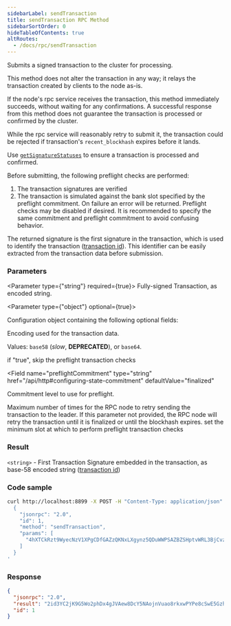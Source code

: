 ```yaml
---
sidebarLabel: sendTransaction
title: sendTransaction RPC Method
sidebarSortOrder: 0
hideTableOfContents: true
altRoutes:
  - /docs/rpc/sendTransaction
---
```


Submits a signed transaction to the cluster for processing.

This method does not alter the transaction in any way; it relays the transaction
created by clients to the node as-is.

If the node's rpc service receives the transaction, this method immediately
succeeds, without waiting for any confirmations. A successful response from this
method does not guarantee the transaction is processed or confirmed by the
cluster.

While the rpc service will reasonably retry to submit it, the transaction could
be rejected if transaction's `recent_blockhash` expires before it lands.

Use [`getSignatureStatuses`](#getsignaturestatuses) to ensure a transaction is
processed and confirmed.

Before submitting, the following preflight checks are performed:

1. The transaction signatures are verified
2. The transaction is simulated against the bank slot specified by the preflight
   commitment. On failure an error will be returned. Preflight checks may be
   disabled if desired. It is recommended to specify the same commitment and
   preflight commitment to avoid confusing behavior.

The returned signature is the first signature in the transaction, which is used
to identify the transaction
([transaction id](https://solana.com/docs/terminology#transaction-id)). This
identifier can be easily extracted from the transaction data before submission.

<DocSideBySide>

<DocLeftSide>

### Parameters

<Parameter type={"string"} required={true}>
  Fully-signed Transaction, as encoded string.
</Parameter>

<Parameter type={"object"} optional={true}>

Configuration object containing the following optional fields:

<Field name="encoding" type="string" defaultValue="base58" href="/api/http#parsed-responses">

Encoding used for the transaction data.

Values: `base58` (_slow_, **DEPRECATED**), or `base64`.

</Field>

<Field name="skipPreflight" type="bool" defaultValue="false">
  if "true", skip the preflight transaction checks
</Field>

<Field
  name="preflightCommitment"
  type="string"
  href="/api/http#configuring-state-commitment"
  defaultValue="finalized"
>
  Commitment level to use for preflight.
</Field>

<Field name="maxRetries" type="usize">
  Maximum number of times for the RPC node to retry sending the transaction to
  the leader. If this parameter not provided, the RPC node will retry the
  transaction until it is finalized or until the blockhash expires.
</Field>

<Field name="minContextSlot" type="number">
  set the minimum slot at which to perform preflight transaction checks
</Field>

</Parameter>

### Result

`<string>` - First Transaction Signature embedded in the transaction, as base-58
encoded string
([transaction id](https://solana.com/docs/terminology#transaction-id))

</DocLeftSide>

<DocRightSide>

### Code sample

```bash
curl http://localhost:8899 -X POST -H "Content-Type: application/json" -d '
  {
    "jsonrpc": "2.0",
    "id": 1,
    "method": "sendTransaction",
    "params": [
      "4hXTCkRzt9WyecNzV1XPgCDfGAZzQKNxLXgynz5QDuWWPSAZBZSHptvWRL3BjCvzUXRdKvHL2b7yGrRQcWyaqsaBCncVG7BFggS8w9snUts67BSh3EqKpXLUm5UMHfD7ZBe9GhARjbNQMLJ1QD3Spr6oMTBU6EhdB4RD8CP2xUxr2u3d6fos36PD98XS6oX8TQjLpsMwncs5DAMiD4nNnR8NBfyghGCWvCVifVwvA8B8TJxE1aiyiv2L429BCWfyzAme5sZW8rDb14NeCQHhZbtNqfXhcp2tAnaAT"
    ]
  }
'
```

### Response

```json
{
  "jsonrpc": "2.0",
  "result": "2id3YC2jK9G5Wo2phDx4gJVAew8DcY5NAojnVuao8rkxwPYPe8cSwE5GzhEgJA2y8fVjDEo6iR6ykBvDxrTQrtpb",
  "id": 1
}
```

</DocRightSide>
</DocSideBySide>
